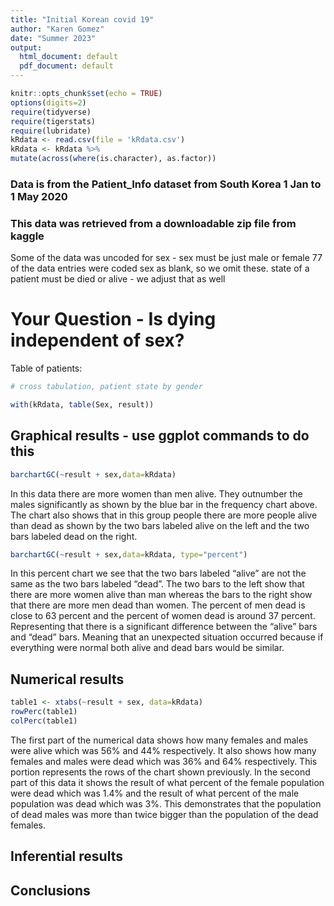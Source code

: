 ```yaml
---
title: "Initial Korean covid 19"
author: "Karen Gomez"
date: "Summer 2023"
output:
  html_document: default
  pdf_document: default
---
```


```r
knitr::opts_chunk$set(echo = TRUE)
options(digits=2)
require(tidyverse)
require(tigerstats)
require(lubridate)
kRdata <- read.csv(file = 'kRdata.csv')
kRdata <- kRdata %>%
mutate(across(where(is.character), as.factor))

```
### Data is from the Patient_Info dataset from South Korea 1 Jan to 1 May 2020
### This data was retrieved from a downloadable zip file from kaggle

Some of the data was uncoded for sex - sex must be just male or female
77 of the data entries were coded sex  as blank, so we omit these.
state of a patient must be died or alive - we adjust that as well   
  
# Your Question - Is dying independent of sex?

Table of patients:
```r

# cross tabulation, patient state by gender

with(kRdata, table(Sex, result))

```



## Graphical results - use ggplot commands to do this  

```r
barchartGC(~result + sex,data=kRdata)
```

In this data there are more women than men alive. They outnumber the males significantly as shown by the blue bar in the frequency chart above. The chart also shows that in this group people there are more people alive than dead as shown by the two bars labeled alive on the left and the two bars labeled dead on the right.

```r
barchartGC(~result + sex,data=kRdata, type="percent")

``` 

In this percent chart we see that the two bars labeled "alive" are not the same as the two bars labeled "dead". The two bars to the left show that there are more women alive than man whereas the bars to the right show that there are more men dead than women. The percent of men dead is close to 63 percent and the percent of women dead is around 37 percent. Representing that there is a significant difference between the "alive" bars and "dead" bars. Meaning that an unexpected situation occurred because if everything were normal both alive and dead bars would be similar.
  
## Numerical results

```r
table1 <- xtabs(~result + sex, data=kRdata)
rowPerc(table1)
colPerc(table1)
```

The first part of the numerical data shows how many females and males were alive which was 56% and 44% respectively. It also shows how many females and males were dead which was 36% and 64% respectively. This portion represents the rows of the chart shown previously. In the second part of this data it shows the result of what percent of the female population were dead which was 1.4% and the result of what percent of the male population was dead which was 3%. This demonstrates that the population of dead males was more than twice bigger than the population of the dead females. 

## Inferential results 




## Conclusions

